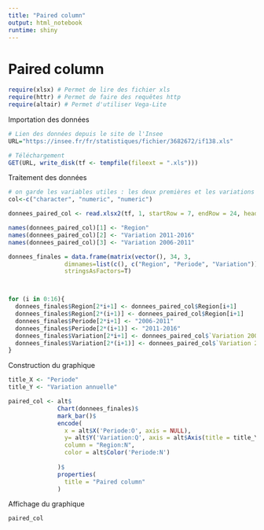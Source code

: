 ```yaml
---
title: "Paired column"
output: html_notebook
runtime: shiny
---
```


# Paired column


```r
require(xlsx) # Permet de lire des fichier xls
require(httr) # Permet de faire des requêtes http
require(altair) # Permet d'utiliser Vega-Lite
```

Importation des données
```r

# Lien des données depuis le site de l'Insee
URL="https://insee.fr/fr/statistiques/fichier/3682672/if138.xls"

# Téléchargement
GET(URL, write_disk(tf <- tempfile(fileext = ".xls")))
```

Traitement des données
```r
# on garde les variables utiles : les deux premières et les variations annuelles
col<-c("character", "numeric", "numeric")

donnees_paired_col <- read.xlsx2(tf, 1, startRow = 7, endRow = 24, header=TRUE, colClasses=col, colIndex = c(1,4,7))

names(donnees_paired_col)[1] <- "Region"
names(donnees_paired_col)[2] <- "Variation 2011-2016"
names(donnees_paired_col)[3] <- "Variation 2006-2011"

donnees_finales = data.frame(matrix(vector(), 34, 3,
                dimnames=list(c(), c("Region", "Periode", "Variation"))),
                stringsAsFactors=T)



for (i in 0:16){
  donnees_finales$Region[2*i+1] <- donnees_paired_col$Region[i+1]
  donnees_finales$Region[2*(i+1)] <- donnees_paired_col$Region[i+1]
  donnees_finales$Periode[2*i+1] <- "2006-2011"
  donnees_finales$Periode[2*(i+1)] <- "2011-2016"
  donnees_finales$Variation[2*i+1] <- donnees_paired_col$`Variation 2006-2011`[i+1]
  donnees_finales$Variation[2*(i+1)] <- donnees_paired_col$`Variation 2011-2016`[i+1]
}

```


Construction du graphique
```r

title_X <- "Periode"
title_Y <- "Variation annuelle"

paired_col <- alt$
              Chart(donnees_finales)$
              mark_bar()$
              encode(
                x = alt$X('Periode:O', axis = NULL),
                y= alt$Y('Variation:Q', axis = alt$Axis(title = title_Y)),
                column = "Region:N",
                color = alt$Color('Periode:N')
                
              )$
              properties(
                title = "Paired column"
              )
```

Affichage du graphique
```r
paired_col
```